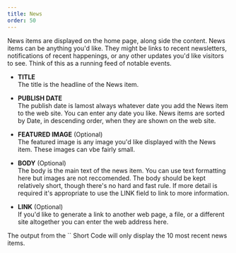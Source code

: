 ```yaml
---
title: News
order: 50
---
```

News items are displayed on the home page, along side the content. News items can be anything you'd like. They might be links to recent newsletters, notifications of recent happenings, or any other updates you'd like visitors to see. Think of this as a running feed of notable events.

* **TITLE**\
    The title is the headline of the News item. 

* **PUBLISH DATE**\
    The publish date is lamost always whatever date you add the News item to the web site. You can enter any date you like. News items are sorted by Date, in descending order, when they are shown on the web site.

* **FEATURED IMAGE** (Optional)\
    The featured image is any image you'd like displayed with the News item. These images can vbe fairly small.

* **BODY** (Optional)\
    The body is the main text of the news item. You can use text formatting here but images are not reccomended. The body should be kept relatively short, though there's no hard and fast rule. If more detail is required it's appropriate to use the LINK field to link to more information.

* **LINK** (Optional)\
    If you'd like to generate a link to another web page, a file, or a different site altogether you can enter the web address here.

<Aside>
    The output from the `<News />` Short Code will only display the 10 most recent news items.
</Aside>